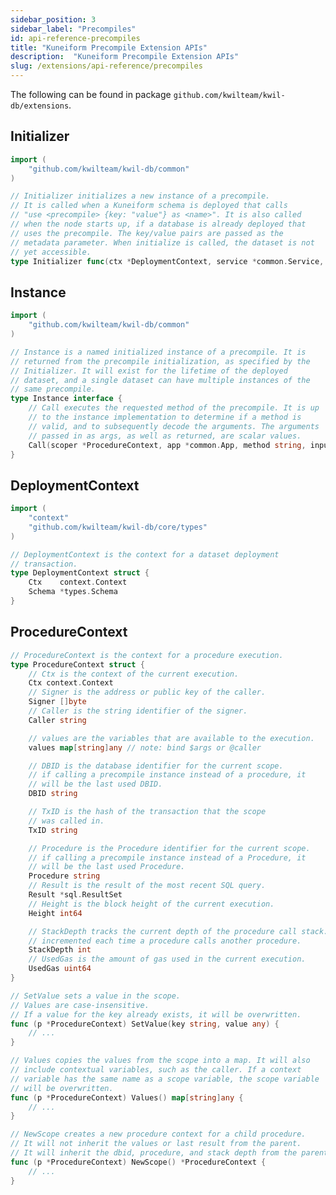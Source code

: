 ```yaml
---
sidebar_position: 3
sidebar_label: "Precompiles"
id: api-reference-precompiles
title: "Kuneiform Precompile Extension APIs"
description:  "Kuneiform Precompile Extension APIs"
slug: /extensions/api-reference/precompiles
---
```


The following can be found in package `github.com/kwilteam/kwil-db/extensions`.

## Initializer

```go
import (
    "github.com/kwilteam/kwil-db/common"
)

// Initializer initializes a new instance of a precompile.
// It is called when a Kuneiform schema is deployed that calls
// "use <precompile> {key: "value"} as <name>". It is also called
// when the node starts up, if a database is already deployed that
// uses the precompile. The key/value pairs are passed as the
// metadata parameter. When initialize is called, the dataset is not
// yet accessible.
type Initializer func(ctx *DeploymentContext, service *common.Service, metadata map[string]string) (Instance, error)
```

## Instance

```go
import (
    "github.com/kwilteam/kwil-db/common"
)

// Instance is a named initialized instance of a precompile. It is
// returned from the precompile initialization, as specified by the
// Initializer. It will exist for the lifetime of the deployed
// dataset, and a single dataset can have multiple instances of the
// same precompile.
type Instance interface {
	// Call executes the requested method of the precompile. It is up
	// to the instance implementation to determine if a method is
	// valid, and to subsequently decode the arguments. The arguments
	// passed in as args, as well as returned, are scalar values.
	Call(scoper *ProcedureContext, app *common.App, method string, inputs []any) ([]any, error)
}
```

## DeploymentContext

```go
import (
    "context"
    "github.com/kwilteam/kwil-db/core/types"
)

// DeploymentContext is the context for a dataset deployment
// transaction.
type DeploymentContext struct {
	Ctx    context.Context
	Schema *types.Schema
}
```

## ProcedureContext

```go
// ProcedureContext is the context for a procedure execution.
type ProcedureContext struct {
	// Ctx is the context of the current execution.
	Ctx context.Context
	// Signer is the address or public key of the caller.
	Signer []byte
	// Caller is the string identifier of the signer.
	Caller string

	// values are the variables that are available to the execution.
	values map[string]any // note: bind $args or @caller

	// DBID is the database identifier for the current scope.
	// if calling a precompile instance instead of a procedure, it
	// will be the last used DBID.
	DBID string

	// TxID is the hash of the transaction that the scope
	// was called in.
	TxID string

	// Procedure is the Procedure identifier for the current scope.
	// if calling a precompile instance instead of a Procedure, it
	// will be the last used Procedure.
	Procedure string
	// Result is the result of the most recent SQL query.
	Result *sql.ResultSet
	// Height is the block height of the current execution.
	Height int64

	// StackDepth tracks the current depth of the procedure call stack. It is
	// incremented each time a procedure calls another procedure.
	StackDepth int
	// UsedGas is the amount of gas used in the current execution.
	UsedGas uint64
}

// SetValue sets a value in the scope.
// Values are case-insensitive.
// If a value for the key already exists, it will be overwritten.
func (p *ProcedureContext) SetValue(key string, value any) {
	// ...
}

// Values copies the values from the scope into a map. It will also
// include contextual variables, such as the caller. If a context
// variable has the same name as a scope variable, the scope variable
// will be overwritten.
func (p *ProcedureContext) Values() map[string]any {
	// ...
}

// NewScope creates a new procedure context for a child procedure.
// It will not inherit the values or last result from the parent.
// It will inherit the dbid, procedure, and stack depth from the parent.
func (p *ProcedureContext) NewScope() *ProcedureContext {
	// ...
}
```